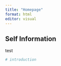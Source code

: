 ```yaml
---
title: "Homepage"
format: html
editor: visual
---
```


## Self Information

test
```r
# introduction
```
